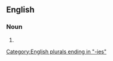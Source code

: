 ==English==

===Noun===
{{head|en|noun form}}

# {{plural of|en|laboratory}}

[[Category:English plurals ending in "-ies"]]